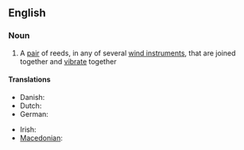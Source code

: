 ==English==

===Noun===
{{wikipedia}}
{{en-noun|head=[[double]] [[reed]]}}

# {{context|music|lang=en}} A [[pair]] of reeds, in any of several [[wind instrument]]s, that are joined together and [[vibrate]] together

====Translations====
{{trans-top|a pair of reeds in wind instruments}}
* Danish: {{t|da|dobbelt rørblad}}
* Dutch: {{t|nl|Dubbelriet}}
* German: {{t|de|Doppelrohrblatt}}
{{trans-mid}}
* Irish: {{t|ga|feag dhúbailte|f}}
* [[Macedonian]]: {{t|mk|двојанка|f|tr=dvójanka}}
{{trans-bottom}}
